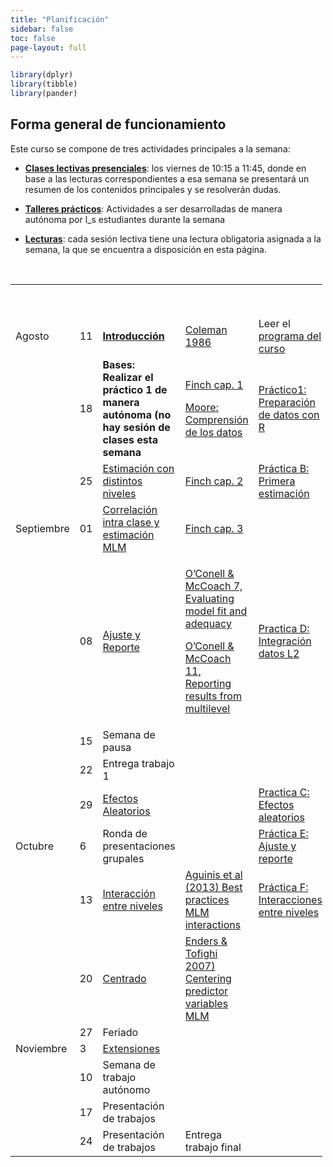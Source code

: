 ```yaml
---
title: "Planificación"
sidebar: false
toc: false
page-layout: full
---
```


```r
library(dplyr)
library(tibble)
library(pander)
```

## Forma general de funcionamiento

Este curso se compone de tres actividades principales a la semana:

-   <i class="fas fa-chalkboard-teacher"></i> [**Clases lectivas presenciales**](): los viernes de 10:15 a 11:45, donde en base a las lecturas correspondientes a esa semana se presentará un resumen de los contenidos principales y se resolverán dudas.

-   <i class="fas fa-user-edit"></i> [**Talleres prácticos**](): Actividades a ser desarrolladas de manera autónoma por l_s estudiantes durante la semana

-   <i class="fas fa-book-reader"></i> [**Lecturas**](): cada sesión lectiva tiene una lectura obligatoria asignada a la semana, la que se encuentra a disposición en esta página.

<br>

+------------+----------+-------------------------------------------------------------------------------------------+-------------------------------------------------------------------------------------------------------------------+--------------------------------------------------------------------------------------------------------+----------+
|            |          | # <i class="fas fa-chalkboard-teacher"></i>                                               | # <i class="fas fa-book-reader"></i>                                                                              | # <i class="fas fa-user-edit"></i>                                                                     |          |
+------------+----------+-------------------------------------------------------------------------------------------+-------------------------------------------------------------------------------------------------------------------+--------------------------------------------------------------------------------------------------------+----------+
| Agosto     | 11       | [**Introducción**](/content/01-content.html)                                              | [Coleman 1986](/files/readings/coleman1986.pdf)                                                                   | Leer el [programa del curso](/syllabus.html)                                                           |          |
+------------+----------+-------------------------------------------------------------------------------------------+-------------------------------------------------------------------------------------------------------------------+--------------------------------------------------------------------------------------------------------+----------+
|            | 18       | **Bases: Realizar el práctico 1 de manera autónoma (no hay sesión de clases esta semana** | [Finch cap. 1](/files/readings/finch_etal%202014cap123.pdf)                                                       | [Práctico1: Preparación de datos con R](/assignment/01-practico.html)                                  |          |
|            |          |                                                                                           |                                                                                                                   |                                                                                                        |          |
|            |          |                                                                                           | [Moore: Comprensión de los datos](https://multivariada.netlify.app/docs/lecturas/moore_comprensiondelosdatos.pdf) |                                                                                                        |          |
+------------+----------+-------------------------------------------------------------------------------------------+-------------------------------------------------------------------------------------------------------------------+--------------------------------------------------------------------------------------------------------+----------+
|            | 25       | [Estimación con distintos niveles](../docpres/03_jerarquicos/3jerarquicos.html)           | [Finch cap. 2](/files/readings/finch_etal%202014cap123.pdf)                                                       | [Práctica B: Primera estimación](../practicas/b_iccranef/b_icc-ranef.html)                             |          |
+------------+----------+-------------------------------------------------------------------------------------------+-------------------------------------------------------------------------------------------------------------------+--------------------------------------------------------------------------------------------------------+----------+
| Septiembre | 01       | [Correlación intra clase y estimación MLM](../docpres/04_icc&ranef/4icc-ranef.html)       | [Finch cap. 3](/files/readings/finch_etal%202014cap123.pdf)                                                       |                                                                                                        |          |
+------------+----------+-------------------------------------------------------------------------------------------+-------------------------------------------------------------------------------------------------------------------+--------------------------------------------------------------------------------------------------------+----------+
|            | 08       | [Ajuste y Reporte](../docpres/06_fitreport/6fitrep.html)                                  | [O'Conell & McCoach 7, Evaluating model fit and adequacy](../readings/OConnellchap7.pdf)                          | [Practica D: Integración datos L2](../practicas/d_datosL2.html)                                        |          |
|            |          |                                                                                           |                                                                                                                   |                                                                                                        |          |
|            |          |                                                                                           | [O'Conell & McCoach 11, Reporting results from multilevel](../readings/OConnellchap8.pdf)                         |                                                                                                        |          |
+------------+----------+-------------------------------------------------------------------------------------------+-------------------------------------------------------------------------------------------------------------------+--------------------------------------------------------------------------------------------------------+----------+
|            | 15       | Semana de pausa                                                                           |                                                                                                                   |                                                                                                        |          |
+------------+----------+-------------------------------------------------------------------------------------------+-------------------------------------------------------------------------------------------------------------------+--------------------------------------------------------------------------------------------------------+----------+
|            | 22       | Entrega trabajo 1                                                                         |                                                                                                                   |                                                                                                        |          |
+------------+----------+-------------------------------------------------------------------------------------------+-------------------------------------------------------------------------------------------------------------------+--------------------------------------------------------------------------------------------------------+----------+
|            | 29       | [Efectos Aleatorios](../docpres/05_ranef/5ranef.html)                                     |                                                                                                                   | [Practica C: Efectos aleatorios](../practicas/c_ranef.html)                                            |          |
+------------+----------+-------------------------------------------------------------------------------------------+-------------------------------------------------------------------------------------------------------------------+--------------------------------------------------------------------------------------------------------+----------+
| Octubre    | 6        | Ronda de presentaciones grupales                                                          |                                                                                                                   | [Práctica E: Ajuste y reporte](https://multinivel.netlify.com/practicas/e_ajustereporte.html)          |          |
+------------+----------+-------------------------------------------------------------------------------------------+-------------------------------------------------------------------------------------------------------------------+--------------------------------------------------------------------------------------------------------+----------+
|            | 13       | [Interacción entre niveles](../docpres/07_interacciones/7interacciones.html)              | [Aguinis et al (2013) Best practices MLM interactions](../readings/aguinis2013crosslevel.pdf)                     | [Práctica F: Interacciones entre niveles](https://multinivel.netlify.com/practicas/f_interaccion.html) |          |
+------------+----------+-------------------------------------------------------------------------------------------+-------------------------------------------------------------------------------------------------------------------+--------------------------------------------------------------------------------------------------------+----------+
|            | 20       | [Centrado](../docpres/08_centering/08centering.html)                                      | [Enders & Tofighi 2007) Centering predictor variables MLM](../readings/enderstofighi.pdf)                         |                                                                                                        |          |
+------------+----------+-------------------------------------------------------------------------------------------+-------------------------------------------------------------------------------------------------------------------+--------------------------------------------------------------------------------------------------------+----------+
|            | 27       | Feriado                                                                                   |                                                                                                                   |                                                                                                        |          |
+------------+----------+-------------------------------------------------------------------------------------------+-------------------------------------------------------------------------------------------------------------------+--------------------------------------------------------------------------------------------------------+----------+
| Noviembre  | 3        | [Extensiones](../docpres/09_extensiones/09extensiones.html)                               |                                                                                                                   |                                                                                                        |          |
+------------+----------+-------------------------------------------------------------------------------------------+-------------------------------------------------------------------------------------------------------------------+--------------------------------------------------------------------------------------------------------+----------+
|            | 10       | Semana de trabajo autónomo                                                                |                                                                                                                   |                                                                                                        |          |
+------------+----------+-------------------------------------------------------------------------------------------+-------------------------------------------------------------------------------------------------------------------+--------------------------------------------------------------------------------------------------------+----------+
|            | 17       | Presentación de trabajos                                                                  |                                                                                                                   |                                                                                                        |          |
+------------+----------+-------------------------------------------------------------------------------------------+-------------------------------------------------------------------------------------------------------------------+--------------------------------------------------------------------------------------------------------+----------+
|            | 24       | Presentación de trabajos                                                                  | Entrega trabajo final                                                                                             |                                                                                                        |          |
+------------+----------+-------------------------------------------------------------------------------------------+-------------------------------------------------------------------------------------------------------------------+--------------------------------------------------------------------------------------------------------+----------+
